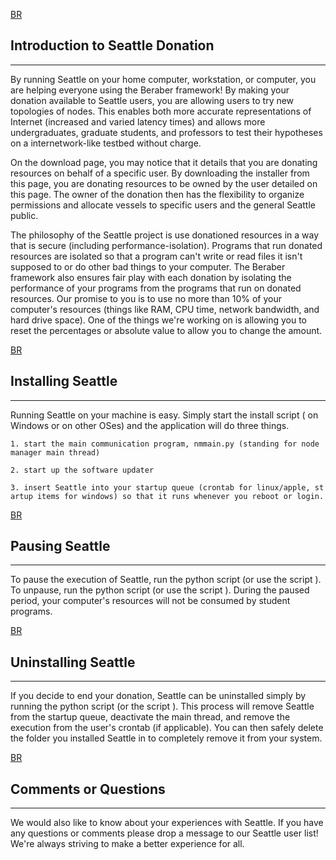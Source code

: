 

[[BR]]
== Introduction to Seattle Donation ==
----

By running Seattle on your home computer, workstation, or computer, you
are helping everyone using the Beraber framework! By making your
donation available to Seattle users, you are allowing users to try new   topologies of nodes. This enables both more accurate representations of
Internet (increased and varied latency times) and allows more
undergraduates, graduate students, and professors to test their
hypotheses on a internetwork-like testbed without charge.

On the download page, you may notice that it details that you are
donating resources on behalf of a specific user. By downloading the
installer from this page, you are donating resources to be owned by the
user detailed on this page. The owner of the donation then has the
flexibility to organize permissions and allocate vessels to specific
users and the general Seattle public.

The philosophy of the Seattle project is use donationed resources in a
way that is secure (including performance-isolation). Programs that run
donated resources are isolated so that a program can't write or read
files it isn't supposed to or do other bad things to your computer. The
Beraber framework also ensures fair play with each donation by
isolating the performance of your programs from the programs that run
on donated resources. Our promise to you is to use no more than 10% of
your computer's resources (things like RAM, CPU time, network bandwidth, and hard drive space).
One of the things we're working on is allowing you to reset the percentages or absolute
value to allow you to change the amount.

[[BR]]
== Installing Seattle ==
----

Running Seattle on your machine is easy. Simply start the install script ({{{install.bat}}} on Windows or {{{install.sh}}} on other OSes)
and the application will do three things. 

 1. start the main communication program, nmmain.py (standing for node manager main thread)

 2. start up the software updater

 3. insert Seattle into your startup queue (crontab for linux/apple, startup items for windows) so that it runs whenever you reboot or login.

   


[[BR]]
== Pausing Seattle ==
----

To pause the execution of Seattle, run the python script
{{{seattlestopper.py}}} (or use the script {{{stop_seattle.sh}}}). To unpause, run
the python script {{{seattlestarter.py}}} (or use the script
{{{start_seattle.sh}}}). During the paused period, your computer's resources 
will not be consumed by student programs.

[[BR]]
== Uninstalling Seattle ==
----

If you decide to end your donation, Seattle can be uninstalled simply
by running the python script {{{uninstall.py}}} (or the script {{{uninstall.sh}}}).
This process will remove Seattle from the startup queue, deactivate the
main thread, and remove the execution from the user's crontab (if
applicable).   You can then safely delete the folder you installed Seattle in to completely remove it from your system.

[[BR]]
== Comments or Questions ==
----

We would also like to know about your experiences with Seattle. If you
have any questions or comments please drop a message to our Seattle
user list! We're always striving to make a better experience for all.
